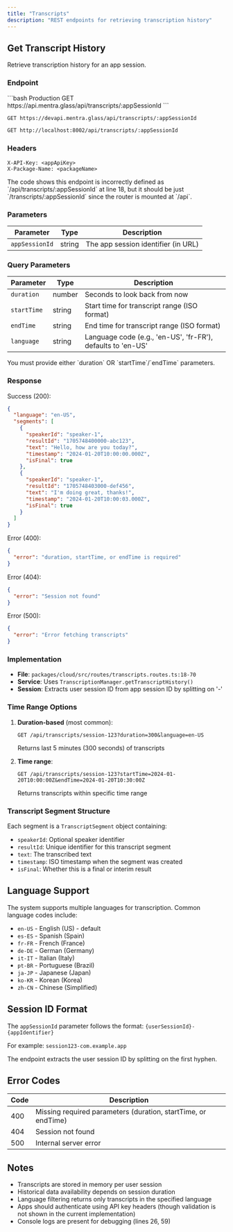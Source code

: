 ```yaml
---
title: "Transcripts"
description: "REST endpoints for retrieving transcription history"
---
```


## Get Transcript History

Retrieve transcription history for an app session.

### Endpoint

<CodeGroup>
```bash Production
GET https://api.mentra.glass/api/transcripts/:appSessionId
```

```bash Development
GET https://devapi.mentra.glass/api/transcripts/:appSessionId
```

```bash Local
GET http://localhost:8002/api/transcripts/:appSessionId
```
</CodeGroup>

### Headers

```
X-API-Key: <appApiKey>
X-Package-Name: <packageName>
```

<Warning>
The code shows this endpoint is incorrectly defined as `/api/transcripts/:appSessionId` at line 18, but it should be just `/transcripts/:appSessionId` since the router is mounted at `/api`.
</Warning>

### Parameters

| Parameter | Type | Description |
|-----------|------|-------------|
| `appSessionId` | string | The app session identifier (in URL) |

### Query Parameters

| Parameter | Type | Description |
|-----------|------|-------------|
| `duration` | number | Seconds to look back from now |
| `startTime` | string | Start time for transcript range (ISO format) |
| `endTime` | string | End time for transcript range (ISO format) |
| `language` | string | Language code (e.g., 'en-US', 'fr-FR'), defaults to 'en-US' |

<Note>
You must provide either `duration` OR `startTime`/`endTime` parameters.
</Note>

### Response

Success (200):
```json
{
  "language": "en-US",
  "segments": [
    {
      "speakerId": "speaker-1",
      "resultId": "1705748400000-abc123",
      "text": "Hello, how are you today?",
      "timestamp": "2024-01-20T10:00:00.000Z",
      "isFinal": true
    },
    {
      "speakerId": "speaker-1",
      "resultId": "1705748403000-def456",
      "text": "I'm doing great, thanks!",
      "timestamp": "2024-01-20T10:00:03.000Z",
      "isFinal": true
    }
  ]
}
```

Error (400):
```json
{
  "error": "duration, startTime, or endTime is required"
}
```

Error (404):
```json
{
  "error": "Session not found"
}
```

Error (500):
```json
{
  "error": "Error fetching transcripts"
}
```

### Implementation

- **File**: `packages/cloud/src/routes/transcripts.routes.ts:18-70`
- **Service**: Uses `TranscriptionManager.getTranscriptHistory()`
- **Session**: Extracts user session ID from app session ID by splitting on '-'

### Time Range Options

1. **Duration-based** (most common):
   ```
   GET /api/transcripts/session-123?duration=300&language=en-US
   ```
   Returns last 5 minutes (300 seconds) of transcripts

2. **Time range**:
   ```
   GET /api/transcripts/session-123?startTime=2024-01-20T10:00:00Z&endTime=2024-01-20T10:30:00Z
   ```
   Returns transcripts within specific time range

### Transcript Segment Structure

Each segment is a `TranscriptSegment` object containing:
- `speakerId`: Optional speaker identifier
- `resultId`: Unique identifier for this transcript segment
- `text`: The transcribed text
- `timestamp`: ISO timestamp when the segment was created
- `isFinal`: Whether this is a final or interim result

## Language Support

The system supports multiple languages for transcription. Common language codes include:
- `en-US` - English (US) - default
- `es-ES` - Spanish (Spain)
- `fr-FR` - French (France)
- `de-DE` - German (Germany)
- `it-IT` - Italian (Italy)
- `pt-BR` - Portuguese (Brazil)
- `ja-JP` - Japanese (Japan)
- `ko-KR` - Korean (Korea)
- `zh-CN` - Chinese (Simplified)

## Session ID Format

The `appSessionId` parameter follows the format: `{userSessionId}-{appIdentifier}`

For example: `session123-com.example.app`

The endpoint extracts the user session ID by splitting on the first hyphen.

## Error Codes

| Code | Description |
|------|-------------|
| 400 | Missing required parameters (duration, startTime, or endTime) |
| 404 | Session not found |
| 500 | Internal server error |

## Notes

- Transcripts are stored in memory per user session
- Historical data availability depends on session duration
- Language filtering returns only transcripts in the specified language
- Apps should authenticate using API key headers (though validation is not shown in the current implementation)
- Console logs are present for debugging (lines 26, 59)